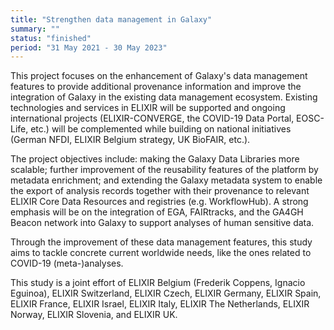 ```yaml
---
title: "Strengthen data management in Galaxy"
summary: ""
status: "finished"
period: "31 May 2021 - 30 May 2023"
---
```


This project focuses on the enhancement of Galaxy's data management features to provide additional provenance information and improve the integration of Galaxy in the existing data management ecosystem. Existing technologies and services in ELIXIR will be supported and ongoing international projects (ELIXIR-CONVERGE, the COVID-19 Data Portal, EOSC-Life, etc.) will be complemented while building on national initiatives (German NFDI, ELIXIR Belgium strategy, UK BioFAIR, etc.).

The project objectives include: making the Galaxy Data Libraries more scalable; further improvement of the reusability features of the platform by metadata enrichment; and extending the Galaxy metadata system to enable the export of analysis records together with their provenance to relevant ELIXIR Core Data Resources and registries (e.g. WorkflowHub). A strong emphasis will be on the integration of EGA, FAIRtracks, and the GA4GH Beacon network into Galaxy to support analyses of human sensitive data.

Through the improvement of these data management features, this study aims to tackle concrete current worldwide needs, like the ones related to COVID-19 (meta-)analyses.

This study is a joint effort of ELIXIR Belgium (Frederik Coppens, Ignacio Eguinoa), ELIXIR Switzerland, ELIXIR Czech, ELIXIR Germany, ELIXIR Spain, ELIXIR France, ELIXIR Israel, ELIXIR Italy, ELIXIR The Netherlands, ELIXIR Norway, ELIXIR Slovenia, and ELIXIR UK.
